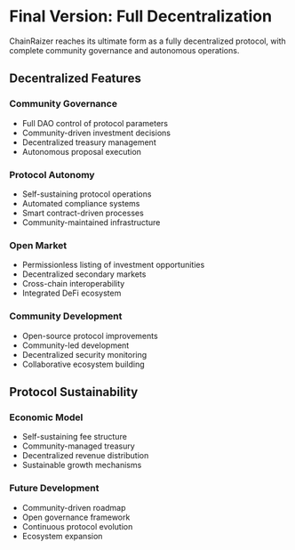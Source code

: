
# Final Version: Full Decentralization

ChainRaizer reaches its ultimate form as a fully decentralized protocol, with complete community governance and autonomous operations.

<Highlight 
  type="feature"
  title="Complete Decentralization"
  description="ChainRaizer Protocol achieves full decentralization, operating as a true DAO with complete community control and autonomous systems."
/>

## Decentralized Features

### Community Governance
- Full DAO control of protocol parameters
- Community-driven investment decisions
- Decentralized treasury management
- Autonomous proposal execution

### Protocol Autonomy
- Self-sustaining protocol operations
- Automated compliance systems
- Smart contract-driven processes
- Community-maintained infrastructure

### Open Market
- Permissionless listing of investment opportunities
- Decentralized secondary markets
- Cross-chain interoperability
- Integrated DeFi ecosystem

### Community Development
- Open-source protocol improvements
- Community-led development
- Decentralized security monitoring
- Collaborative ecosystem building

<Highlight 
  type="attention"
  title="True Decentralization"
  description="The protocol operates independently of its original creators, fully controlled by the community through transparent and autonomous systems."
/>

## Protocol Sustainability

### Economic Model
- Self-sustaining fee structure
- Community-managed treasury
- Decentralized revenue distribution
- Sustainable growth mechanisms

### Future Development
- Community-driven roadmap
- Open governance framework
- Continuous protocol evolution
- Ecosystem expansion

<Highlight 
  type="success"
  title="Decentralized Future"
  description="Join a truly decentralized private equity investment protocol, where the community shapes the future of financial markets."
/> 